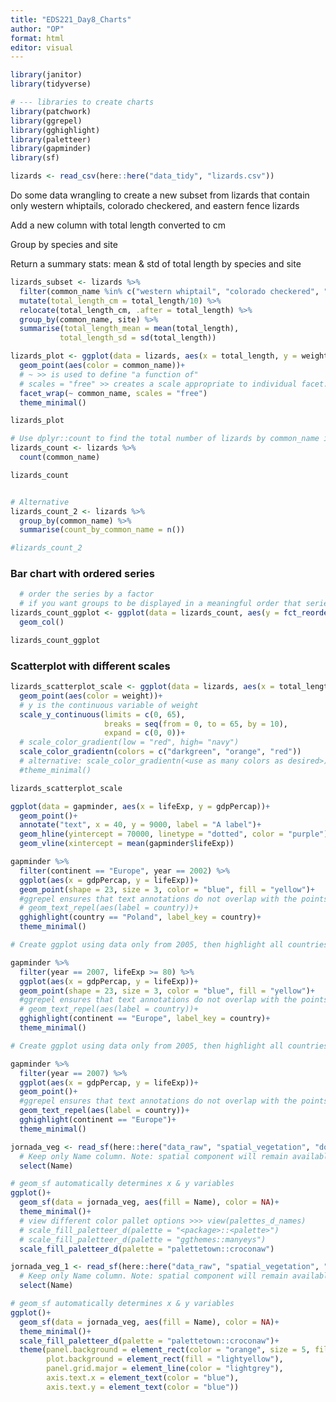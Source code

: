 ```yaml
---
title: "EDS221_Day8_Charts"
author: "OP"
format: html
editor: visual
---
```


```r
library(janitor)
library(tidyverse)

# --- libraries to create charts
library(patchwork)
library(ggrepel)
library(gghighlight)
library(paletteer)
library(gapminder)
library(sf)
```

```r
lizards <- read_csv(here::here("data_tidy", "lizards.csv"))
```

Do some data wrangling to create a new subset from lizards that contain only western whiptails, colorado checkered, and eastern fence lizards

Add a new column with total length converted to cm

Group by species and site

Return a summary stats: mean & std of total length by species and site

```r
lizards_subset <- lizards %>% 
  filter(common_name %in% c("western whiptail", "colorado checkered", "eastern fence")) %>% 
  mutate(total_length_cm = total_length/10) %>% 
  relocate(total_length_cm, .after = total_length) %>% 
  group_by(common_name, site) %>% 
  summarise(total_length_mean = mean(total_length),
           total_length_sd = sd(total_length))
```

```r
lizards_plot <- ggplot(data = lizards, aes(x = total_length, y = weight))+
  geom_point(aes(color = common_name))+
  # ~ >> is used to define "a function of"
  # scales = "free" >> creates a scale appropriate to individual facet. The charts cannot be compared directly since they use different scale
  facet_wrap(~ common_name, scales = "free")
  theme_minimal()

lizards_plot
```

```r
# Use dplyr::count to find the total number of lizards by common_name in the lizards dataset
lizards_count <- lizards %>% 
  count(common_name)

lizards_count


# Alternative
lizards_count_2 <- lizards %>% 
  group_by(common_name) %>% 
  summarise(count_by_common_name = n())

#lizards_count_2
```

### Bar chart with ordered series

```r
  # order the series by a factor
  # if you want groups to be displayed in a meaningful order that series have to be converted to a factor
lizards_count_ggplot <- ggplot(data = lizards_count, aes(y = fct_reorder(common_name, n), x = n))+
  geom_col()

lizards_count_ggplot
```

### Scatterplot with different scales

```r
lizards_scatterplot_scale <- ggplot(data = lizards, aes(x = total_length, y = weight))+
  geom_point(aes(color = weight))+
  # y is the continuous variable of weight
  scale_y_continuous(limits = c(0, 65), 
                     breaks = seq(from = 0, to = 65, by = 10),
                     expand = c(0, 0))+
  # scale_color_gradient(low = "red", high= "navy")
  scale_color_gradientn(colors = c("darkgreen", "orange", "red"))
  # alternative: scale_color_gradientn(<use as many colors as desired>)
  #theme_minimal()

lizards_scatterplot_scale
```

```r
ggplot(data = gapminder, aes(x = lifeExp, y = gdpPercap))+
  geom_point()+
  annotate("text", x = 40, y = 9000, label = "A label")+
  geom_hline(yintercept = 70000, linetype = "dotted", color = "purple")+
  geom_vline(xintercept = mean(gapminder$lifeExp))
```

```r
gapminder %>% 
  filter(continent == "Europe", year == 2002) %>% 
  ggplot(aes(x = gdpPercap, y = lifeExp))+
  geom_point(shape = 23, size = 3, color = "blue", fill = "yellow")+
  #ggrepel ensures that text annotations do not overlap with the points
  # geom_text_repel(aes(label = country))+
  gghighlight(country == "Poland", label_key = country)+
  theme_minimal()
```

```r
# Create ggplot using data only from 2005, then highlight all countries in Europe, adding their country names as the label

gapminder %>% 
  filter(year == 2007, lifeExp >= 80) %>% 
  ggplot(aes(x = gdpPercap, y = lifeExp))+
  geom_point(shape = 23, size = 3, color = "blue", fill = "yellow")+
  #ggrepel ensures that text annotations do not overlap with the points
  # geom_text_repel(aes(label = country))+
  gghighlight(continent == "Europe", label_key = country)+
  theme_minimal()

```

```r
# Create ggplot using data only from 2005, then highlight all countries in Europe, adding their country names as the label

gapminder %>% 
  filter(year == 2007) %>% 
  ggplot(aes(x = gdpPercap, y = lifeExp))+
  geom_point()+
  #ggrepel ensures that text annotations do not overlap with the points
  geom_text_repel(aes(label = country))+
  gghighlight(continent == "Europe")+
  theme_minimal()
```

```r
jornada_veg <- read_sf(here::here("data_raw", "spatial_vegetation", "doc.kml")) %>% 
  # Keep only Name column. Note: spatial component will remain available if the file was opened using read_sf function
  select(Name)

# geom_sf automatically determines x & y variables
ggplot()+
  geom_sf(data = jornada_veg, aes(fill = Name), color = NA)+
  theme_minimal()+
  # view different color pallet options >>> view(palettes_d_names)
  # scale_fill_paletteer_d(palette = "<package>::<palette>")
  # scale_fill_paletteer_d(palette = "ggthemes::manyeys")
  scale_fill_paletteer_d(palette = "palettetown::croconaw")
```

```r
jornada_veg_1 <- read_sf(here::here("data_raw", "spatial_vegetation", "doc.kml")) %>% 
  # Keep only Name column. Note: spatial component will remain available if the file was opened using read_sf function
  select(Name)

# geom_sf automatically determines x & y variables
ggplot()+
  geom_sf(data = jornada_veg, aes(fill = Name), color = NA)+
  theme_minimal()+
  scale_fill_paletteer_d(palette = "palettetown::croconaw")+
  theme(panel.background = element_rect(color = "orange", size = 5, fill = "white"),
        plot.background = element_rect(fill = "lightyellow"),
        panel.grid.major = element_line(color = "lightgrey"),
        axis.text.x = element_text(color = "blue"),
        axis.text.y = element_text(color = "blue"))

```
